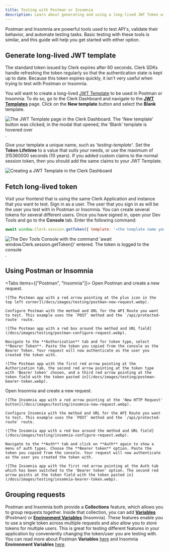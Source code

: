 ```yaml
---
title: Testing with Postman or Insomnia
description: Learn about generating and using a long-lived JWT Token with Postman or Insomnia.
---
```


Postman and Insomnia are powerful tools used to test API's, validate their behavior, and automate testing tasks. Basic testing with these tools is similar, and this guide will help you get started with either option.

## Generate long-lived JWT template

The standard token issued by Clerk expires after 60 seconds. Clerk SDKs handle refreshing the token regularly so that the authentication state is kept up to date. Because this token expires quickly, it isn't very useful when trying to test with Postman or Insomnia.

You will want to create a long-lived [JWT Template](/docs/backend-requests/making/jwt-templates) to be used in Postman or Insomnia. To do so, go to the Clerk Dashboard and navigate to the **[JWT Templates](https://dashboard.clerk.com/last-active?path=jwt-templates)** page. Click on the **New template** button and select the **Blank** template.

![The JWT Template page in the Clerk Dashboard. The 'New template' button was clicked, in the modal that opened, the 'Blank' template is hovered over](/docs/images/testing/blank-jwt-template.webp).

Give your template a unique name, such as _'testing-template'_. Set the **Token Lifetime** to a value that suits your needs, or use the maximum of 315360000 seconds (10 years). If you added custom claims to the normal session token, then you should add the same claims to your JWT Template.

![Creating a JWT Template in the Clerk Dashboard](/docs/images/testing/testing-template.webp)

## Fetch long-lived token

Visit your frontend that is using the same Clerk Application and instance that you want to test. Sign in as a user. The user that you sign in as will be the user you test with in Postman or Insomnia. You can create several tokens for several different users. Once you have signed in, open your Dev Tools and go to the **Console** tab. Enter the following command:

```js
await window.Clerk.session.getToken({ template: '<the template name you chose above>' })
```

![The Dev Tools Console with the command 'await window.Clerk.session.getToken()' entered. The token is logged to the console](/docs/images/testing/get-token-from-console.webp).

## Using Postman or Insomnia

<Tabs items={["Postman", "Insomnia"]}>
  <Tab>
    Open Postman and create a new request.

    ![The Postman app with a red arrow pointing at the plus icon in the top left corner](/docs/images/testing/postman-new-request.webp).

    Configure Postman with the method and URL for the API Route you want to test. This example uses the `POST` method and the `/api/protected-route` route.

    ![The Postman app with a red box around the method and URL field](/docs/images/testing/postman-configure-request.webp).

    Navigate to the **Authorization** tab and for token type, select **Bearer Token**. Paste the token you copied from the console as the Bearer Token. Your request will now authenticate as the user you created the token with.

    ![The Postman app with the first red arrow pointing at the Authorization tab, the second red arrow pointing at the token type with 'Bearer token' chosen, and a third red arrow pointing at the token field with the token pasted in](/docs/images/testing/postman-bearer-token.webp).
  </Tab>

  <Tab>
    Open Insomnia and create a new request.

    ![The Insomnia app with a red arrow pointing at the 'New HTTP Request' button](/docs/images/testing/insomnia-new-request.webp).

    Configure Insomnia with the method and URL for the API Route you want to test. This example uses the `POST` method and the `/api/protected-route` route.

    ![The Insomnia app with a red box around the method and URL field](/docs/images/testing/insomnia-configure-request.webp).

    Navigate to the **Auth** tab and click on **Auth** again to show a menu of auth types. Choose the **Bearer token** option. Paste the token you copied from the console. Your request will now authenticate as the user you created the token with.

    ![The Insomnia app with the first red arrow pointing at the Auth tab which has been switched to the 'Bearer token' option. The second red arrow points at the token field with the token pasted in](/docs/images/testing/insomnia-bearer-token.webp).
  </Tab>
</Tabs>

## Grouping requests

Postman and Insomnia both provide a **Collections** feature, which allows you to group requests together. Inside that collection, you can add **[Variables](https://learning.postman.com/docs/sending-requests/variables/)** (Postman) or **[Environment Variables](https://docs.insomnia.rest/insomnia/environment-variables)** (Insomnia). These features enable you to use a single token across multiple requests and also allow you to store tokens for multiple users. This is great for testing different features in your application by conveniently changing the token/user you are testing with. You can read more about Postman **Variables** [here](https://learning.postman.com/docs/sending-requests/variables/) and Insomnia **Environment Variables** [here](https://docs.insomnia.rest/insomnia/environment-variables).
